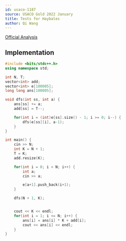 ```yaml
---
id: usaco-1187
source: USACO Gold 2022 January
title: Tests for Haybales
author: Qi Wang
---
```


[Official Analysis](http://usaco.org/current/data/sol_prob3_gold_jan22.html)

## Implementation

<LanguageSection>
<CPPSection>

```cpp
#include <bits/stdc++.h>
using namespace std;

int N, T;
vector<int> add;
vector<int> e[100005];
long long ans[100005];

void dfs(int ss, int a) {
	ans[ss] += a;
	add[ss] = T--;

	for(int i = (int)e[ss].size() - 1; i >= 0; i--) {
		dfs(e[ss][i], a-1);
	}
}

int main() {
	cin >> N;
	int K = N + 1;
	T = K;
	add.resize(K);

	for(int i = 0; i < N; i++) {
		int a;
		cin >> a;

		e[a+1].push_back(i+1);
	}

	dfs(N + 1, K);


	cout << K << endl;
	for(int i = 1; i <= N; i++) {
		ans[i] = ans[i] * K + add[i];
		cout << ans[i] << endl;
	}
}
```

</CPPSection>
</LanguageSection>
